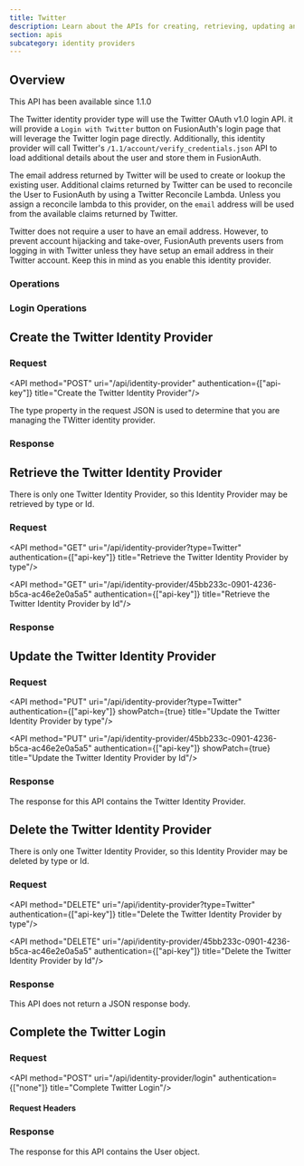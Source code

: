 ```yaml
---
title: Twitter
description: Learn about the APIs for creating, retrieving, updating and disabling the Twitter identity provider.
section: apis
subcategory: identity providers
---
```



## Overview

<Aside type="version">
This API has been available since 1.1.0
</Aside>

The Twitter identity provider type will use the Twitter OAuth v1.0 login API. it will provide a `Login with Twitter` button on FusionAuth's login page that will leverage the Twitter login page directly. Additionally, this identity provider will call Twitter's `/1.1/account/verify_credentials.json` API to load additional details about the user and store them in FusionAuth.

The email address returned by Twitter will be used to create or lookup the existing user. Additional claims returned by Twitter can be used to reconcile the User to FusionAuth by using a Twitter Reconcile Lambda. Unless you assign a reconcile lambda to this provider, on the `email` address will be used from the available claims returned by Twitter.

Twitter does not require a user to have an email address. However, to prevent account hijacking and take-over, FusionAuth prevents users from logging in with Twitter unless they have setup an email address in their Twitter account. Keep this in mind as you enable this identity provider.

<TokenStorageNote idp_long_lived_token_type="access_token"
                  idp_display_name={idp_display_name}
                  idp_linking_strategy={idp_linking_strategy}
                  token_name="access token"
                  return_text="OAuth v1.0 login workflow" />


### Operations

### Login Operations

## Create the Twitter Identity Provider

### Request

<API method="POST" uri="/api/identity-provider" authentication={["api-key"]} title="Create the Twitter Identity Provider"/>

The <InlineField>type</InlineField> property in the request JSON is used to determine that you are managing the TWitter identity provider.

<TwitterRequestBody idp_display_name={idp_display_name}
                    idp_linking_strategy={idp_linking_strategy}
                    idp_since={idp_since}/>

### Response

<StandardPostResponseCodes never_search_error />

<TwitterResponseBody idp_display_name={idp_display_name}
                     idp_linking_strategy={idp_linking_strategy}
                     idp_since={idp_since}/>

## Retrieve the Twitter Identity Provider

There is only one Twitter Identity Provider, so this Identity Provider may be retrieved by type or Id.

### Request

<API method="GET" uri="/api/identity-provider?type=Twitter" authentication={["api-key"]} title="Retrieve the Twitter Identity Provider by type"/>

<API method="GET" uri="/api/identity-provider/45bb233c-0901-4236-b5ca-ac46e2e0a5a5" authentication={["api-key"]} title="Retrieve the Twitter Identity Provider by Id"/>

### Response

<StandardGetResponseCodes never_search_error />

<TwitterResponseBody />

## Update the Twitter Identity Provider

<GenericUpdateExplanationFragment extra_id_verbiage="There is only one Twitter Identity Provider, so this Identity Provider may be updated by type or Id."
                                  capitalized_object_name="Twitter Identity Provider" />

### Request

<API method="PUT" uri="/api/identity-provider?type=Twitter" authentication={["api-key"]} showPatch={true} title="Update the Twitter Identity Provider by type"/>

<API method="PUT" uri="/api/identity-provider/45bb233c-0901-4236-b5ca-ac46e2e0a5a5" authentication={["api-key"]} showPatch={true} title="Update the Twitter Identity Provider by Id"/>

<TwitterRequestBody api_endpoint="/api/identity-provider/`45bb233c-0901-4236-b5ca-ac46e2e0a5a5`" />

### Response

The response for this API contains the Twitter Identity Provider.

<StandardPutResponseCodes never_search_error />

<TwitterResponseBody idp_display_name={idp_display_name}
                     idp_linking_strategy={idp_linking_strategy}
                     idp_since={idp_since}/>

## Delete the Twitter Identity Provider

There is only one Twitter Identity Provider, so this Identity Provider may be deleted by type or Id.

### Request

<API method="DELETE" uri="/api/identity-provider?type=Twitter" authentication={["api-key"]} title="Delete the Twitter Identity Provider by type"/>

<API method="DELETE" uri="/api/identity-provider/45bb233c-0901-4236-b5ca-ac46e2e0a5a5" authentication={["api-key"]} title="Delete the Twitter Identity Provider by Id"/>

### Response

This API does not return a JSON response body.

<StandardDeleteResponseCodes never_search_error />

## Complete the Twitter Login

<CompleteLoginText idp_display_name={idp_display_name}
                   idp_linking_strategy={idp_linking_strategy}
                   idp_since={idp_since}
                   token_text_with_article="tokens"
                   token_text="set of tokens" />

### Request

<API method="POST" uri="/api/identity-provider/login" authentication={["none"]} title="Complete Twitter Login"/>

#### Request Headers

<APIBlock>
  <XForwardedForHeader />
  <XFusionauthTenantIdHeaderScopedOperationRowOnly />
</APIBlock>

<IdentityProviderLoginRequestBody idp_display_name={idp_display_name}
                                  idp_linking_strategy={idp_linking_strategy}
                                  idp_since={idp_since}/>

### Response

The response for this API contains the User object.

<IdentityProviderLoginResponseBody idp_display_name={idp_display_name}
                                   idp_linking_strategy={idp_linking_strategy}
                                   idp_since={idp_since}/>

